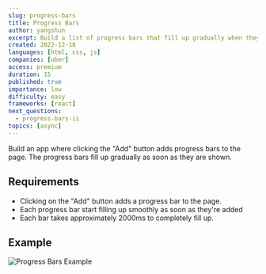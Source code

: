 ```yaml
---
slug: progress-bars
title: Progress Bars
author: yangshun
excerpt: Build a list of progress bars that fill up gradually when they are added to the page
created: 2022-12-18
languages: [html, css, js]
companies: [uber]
access: premium
duration: 15
published: true
importance: low
difficulty: easy
frameworks: [react]
next_questions:
  - progress-bars-ii
topics: [async]
---
```


Build an app where clicking the "Add" button adds progress bars to the page. The progress bars fill up gradually as soon as they are shown.

## Requirements

- Clicking on the "Add" button adds a progress bar to the page.
- Each progress bar start filling up smoothly as soon as they're added
- Each bar takes approximately 2000ms to completely fill up.

## Example

![Progress Bars Example](/img/questions/progress-bars/progress-bars-example.png)
